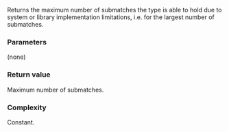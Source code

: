 {{cpp/regex/match_results/title|max_size}}
{{cpp/regex/match_results/navbar}}
{{ddcl|since=c++11|
size_type max_size() const noexcept;
}}

Returns the maximum number of submatches the {{tt|match_results}} type is able to hold due to system or library implementation limitations, i.e. {{c|std::distance(begin(), end())}} for the largest number of submatches.

===Parameters===
(none)

===Return value===
Maximum number of submatches.

===Complexity===
Constant.

{{langlinks|de|es|fr|it|ja|pt|ru|zh}}